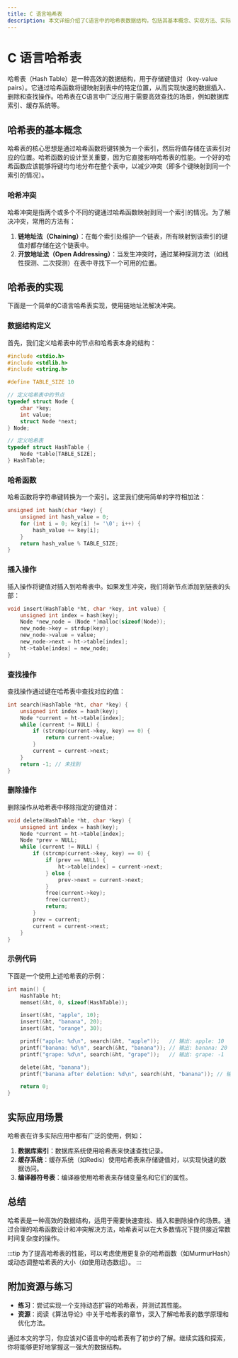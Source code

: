```yaml
---
title: C 语言哈希表
description: 本文详细介绍了C语言中的哈希表数据结构，包括其基本概念、实现方法、实际应用场景以及代码示例。适合初学者学习和理解哈希表的原理与使用。
---
```


# C 语言哈希表

哈希表（Hash Table）是一种高效的数据结构，用于存储键值对（key-value pairs）。它通过哈希函数将键映射到表中的特定位置，从而实现快速的数据插入、删除和查找操作。哈希表在C语言中广泛应用于需要高效查找的场景，例如数据库索引、缓存系统等。

## 哈希表的基本概念

哈希表的核心思想是通过哈希函数将键转换为一个索引，然后将值存储在该索引对应的位置。哈希函数的设计至关重要，因为它直接影响哈希表的性能。一个好的哈希函数应该能够将键均匀地分布在整个表中，以减少冲突（即多个键映射到同一个索引的情况）。

### 哈希冲突

哈希冲突是指两个或多个不同的键通过哈希函数映射到同一个索引的情况。为了解决冲突，常用的方法有：

1. **链地址法（Chaining）**：在每个索引处维护一个链表，所有映射到该索引的键值对都存储在这个链表中。
2. **开放地址法（Open Addressing）**：当发生冲突时，通过某种探测方法（如线性探测、二次探测）在表中寻找下一个可用的位置。

## 哈希表的实现

下面是一个简单的C语言哈希表实现，使用链地址法解决冲突。

### 数据结构定义

首先，我们定义哈希表中的节点和哈希表本身的结构：

```c
#include <stdio.h>
#include <stdlib.h>
#include <string.h>

#define TABLE_SIZE 10

// 定义哈希表中的节点
typedef struct Node {
    char *key;
    int value;
    struct Node *next;
} Node;

// 定义哈希表
typedef struct HashTable {
    Node *table[TABLE_SIZE];
} HashTable;
```

### 哈希函数

哈希函数将字符串键转换为一个索引。这里我们使用简单的字符相加法：

```c
unsigned int hash(char *key) {
    unsigned int hash_value = 0;
    for (int i = 0; key[i] != '\0'; i++) {
        hash_value += key[i];
    }
    return hash_value % TABLE_SIZE;
}
```

### 插入操作

插入操作将键值对插入到哈希表中。如果发生冲突，我们将新节点添加到链表的头部：

```c
void insert(HashTable *ht, char *key, int value) {
    unsigned int index = hash(key);
    Node *new_node = (Node *)malloc(sizeof(Node));
    new_node->key = strdup(key);
    new_node->value = value;
    new_node->next = ht->table[index];
    ht->table[index] = new_node;
}
```

### 查找操作

查找操作通过键在哈希表中查找对应的值：

```c
int search(HashTable *ht, char *key) {
    unsigned int index = hash(key);
    Node *current = ht->table[index];
    while (current != NULL) {
        if (strcmp(current->key, key) == 0) {
            return current->value;
        }
        current = current->next;
    }
    return -1; // 未找到
}
```

### 删除操作

删除操作从哈希表中移除指定的键值对：

```c
void delete(HashTable *ht, char *key) {
    unsigned int index = hash(key);
    Node *current = ht->table[index];
    Node *prev = NULL;
    while (current != NULL) {
        if (strcmp(current->key, key) == 0) {
            if (prev == NULL) {
                ht->table[index] = current->next;
            } else {
                prev->next = current->next;
            }
            free(current->key);
            free(current);
            return;
        }
        prev = current;
        current = current->next;
    }
}
```

### 示例代码

下面是一个使用上述哈希表的示例：

```c
int main() {
    HashTable ht;
    memset(&ht, 0, sizeof(HashTable));

    insert(&ht, "apple", 10);
    insert(&ht, "banana", 20);
    insert(&ht, "orange", 30);

    printf("apple: %d\n", search(&ht, "apple"));   // 输出: apple: 10
    printf("banana: %d\n", search(&ht, "banana")); // 输出: banana: 20
    printf("grape: %d\n", search(&ht, "grape"));   // 输出: grape: -1

    delete(&ht, "banana");
    printf("banana after deletion: %d\n", search(&ht, "banana")); // 输出: banana after deletion: -1

    return 0;
}
```

## 实际应用场景

哈希表在许多实际应用中都有广泛的使用，例如：

1. **数据库索引**：数据库系统使用哈希表来快速查找记录。
2. **缓存系统**：缓存系统（如Redis）使用哈希表来存储键值对，以实现快速的数据访问。
3. **编译器符号表**：编译器使用哈希表来存储变量名和它们的属性。

## 总结

哈希表是一种高效的数据结构，适用于需要快速查找、插入和删除操作的场景。通过合理的哈希函数设计和冲突解决方法，哈希表可以在大多数情况下提供接近常数时间复杂度的操作。

:::tip
为了提高哈希表的性能，可以考虑使用更复杂的哈希函数（如MurmurHash）或动态调整哈希表的大小（如使用动态数组）。
:::

## 附加资源与练习

- **练习**：尝试实现一个支持动态扩容的哈希表，并测试其性能。
- **资源**：阅读《算法导论》中关于哈希表的章节，深入了解哈希表的数学原理和优化方法。

通过本文的学习，你应该对C语言中的哈希表有了初步的了解。继续实践和探索，你将能够更好地掌握这一强大的数据结构。